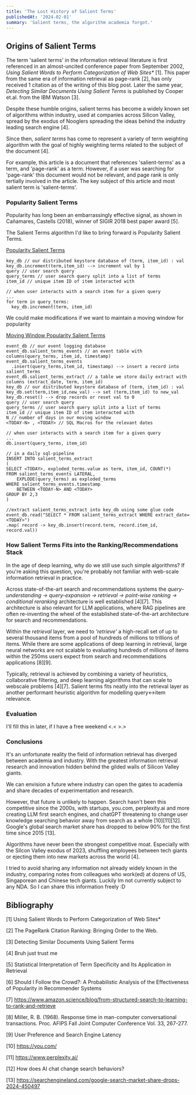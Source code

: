 ```yaml
---
title: 'The Lost History of Salient Terms'
publishedAt: '2024-02-01'
summary: 'Salient terms, the algorithm academia forgot.'
---
```


## Origins of Salient Terms 

The term 'salient terms' in the information retrieval literature is first referenced in an almost-uncited conference paper from September 2002, 
*Using Salient Words to Perform Categorization of Web Sites\** [1]. This paper from the same era of information retrieval as page-rank [2], 
has only received 1 citation as of the writing of this blog post. Later the same year, *Detecting Similar Documents Using Salient Terms* is published
by Cooper et.al. from the IBM Watson [3].

Despite these humble origins, salient terms has become a widely known
set of algorithms within industry, used at companies across Silicon Valley, spread by the exodus of Nooglers spreading the ideas behind 
the industry leading search engine [4].


Since then, *salient terms* has come to represent a variety of term weighting algorithm with the goal of highly weighting terms related to the subject of the document [4].

For example, this article is a document that references 'salient-terms' as a term, and 'page-rank' as a term. 
However, if a user was searching for 'page-rank' this document would not be relevant, and page rank is only tertially involved in the article. 
The key subject of this article and most salient term is 'salient-terms'.


### Popularity Salient Terms 

Popularity has long been an embarrassingly effective signal, as shown in Cañamares, Castells (2018), winner of SIGIR 2018 best paper award [5].

The Salient Terms algorithm I'd like to bring forward is Popularity Salient Terms.

<u>Popularity Salient Terms</u>
```
key_db // our distributed keystore database of (term, item_id) : val
key_db.increment(term,item_id) --> increment val by 1
query // user search query
query_terms // user search query split into a list of terms
item_id // unique item ID of item interacted with

// when user interacts with a search item for a given query
...
for term in query_terms:
  key_db.increment(term, item_id)
```

We could make modifications if we want to maintain a moving window for popularity

<u>Moving Window Popularity Salient Terms</u>
```
event_db // our event logging database  
event_db.salient_terms_events // an event table with columns(query_terms, item_id, timestamp)
event_db.salient_terms_events 
  .insert(query_terms,item_id, timestamp) --> insert a record into salient_terms
event_db.salient_terms_extract // a table we store daily extract with columns (extract_date, term, item_id)
key_db // our distributed keystore database of (term, item_id) : val
key_db.set(term,item_id,new_val) --> set (term,item_id) to new_val
key_db.reset() --> drop records or reset val to 0
query // user search query
query_terms // user search query split into a list of terms
item_id // unique item ID of item interacted with
N // number of days in our moving window
<TODAY-N> , <TODAY> // SQL Macros for the relevant dates

// when user interacts with a search item for a given query
...
db.insert(query_terms, item_id)

// in a daily sql-pipeline
INSERT INTO salient_terms_extract
(
SELECT <TODAY>, exploded_terms.value as term, item_id, COUNT(*)
FROM salient_terms_events LATERAL,
    EXPLODE(query_terms) as exploded_terms
WHERE salient_terms_events.timestamp
    BETWEEN <TODAY-N> AND <TODAY> 
GROUP BY 2,3
)

//extract salient_terms_extract into key_db using some glue code
event_db.read("SELECT * FROM salient_terms_extract WHERE extract_date=<TODAY>")
.map( record -> key_db.insert(record.term, record.item_id, record.val))
```


### How Salient Terms Fits into the Ranking/Recommendations Stack

In the age of deep learning, why do we still use such simple algorithms? If you're asking this question,
you're probably not familiar with web-scale information retrieval in practice. 

Across state-of-the-art search and recommendations systems the
*query-understanding -> query-expansion -> retrieval -> point-wise ranking -> conditional reranking* architecture is well established [4][7].
This architecture is also relevant for LLM applications, where RAG pipelines are often re-inventing the wheel
of the established state-of-the-art architecture for search and recommendations.

Within the *retrieval* layer, we need to *'retrieve'* a high-recall set of up to several thousand items from a pool of 
hundreds of millions to trillions of items. While there are some applications of deep learning in retrieval, large neural networks
are not scalable to evaluating hundreds of millions of items within the 250ms users expect from search and recommendations applications [8][9].

Typically, retrieval is achieved by combining a variety of heuristics, collaborative filtering, and deep learning algorithms that can scale 
to webscale problems [4][7]. Salient terms fits neatly into the retrieval layer as another performant heuristic algorithm for modelling query\<\-\>item relevance. 

### Evaluation

I'll fill this in later, if I have a free weekend \<.\< \>.\>


### Conclusions

It's an unfortunate reality the field of information retrieval has diverged between academia and industry. 
With the greatest information retrieval research and innovation hidden behind the gilded walls of Silicon Valley giants.

We can envision a future where industry can open the gates to academia and share decades of experimentation and research. 

However, that future is unlikely to happen. 
Search hasn't been this competitive since the 2000s, with startups, you.com, perplexity.ai and more
creating LLM first search engines, and chatGPT threatening to change user knowledge searching behavior away from search as a whole [10][11][12].
Google's global search market share has dropped to below 90% for the first time since 2015 [13].

Algorithms have never been the strongest competitive moat.
Especially with the Silcon Valley exodus of 2023, shuffling employees between tech giants
or ejecting them into new markets across the world [4].

I tried to avoid sharing any information not already widely known in the industry, comparing notes from colleagues who work(ed) at dozens of US, Singaporean and Chinese tech giants. 
Luckily Im not currently subject to any NDA. So I can share this information freely :D


## Bibliography

[1] Using Salient Words to Perform Categorization of Web Sites\*

[2] The PageRank Citation Ranking: Bringing Order to the Web.

[3] Detecting Similar Documents Using Salient Terms 

[4] Bruh just trust me

[5] Statistical Interpretation of Term Specificity and Its Application in Retrieval

[6] Should I Follow the Crowd?: A Probabilistic Analysis of the Effectiveness of Popularity in Recommender Systems

[7] https://www.amazon.science/blog/from-structured-search-to-learning-to-rank-and-retrieve

[8] Miller, R. B. (1968). Response time in man-computer conversational transactions. Proc. AFIPS Fall Joint Computer Conference Vol. 33, 267-277.

[9] User Preference and Search Engine Latency

[10] https://you.com/

[11] https://www.perplexity.ai/

[12] How does AI chat change search behaviors?

[13] https://searchengineland.com/google-search-market-share-drops-2024-450497